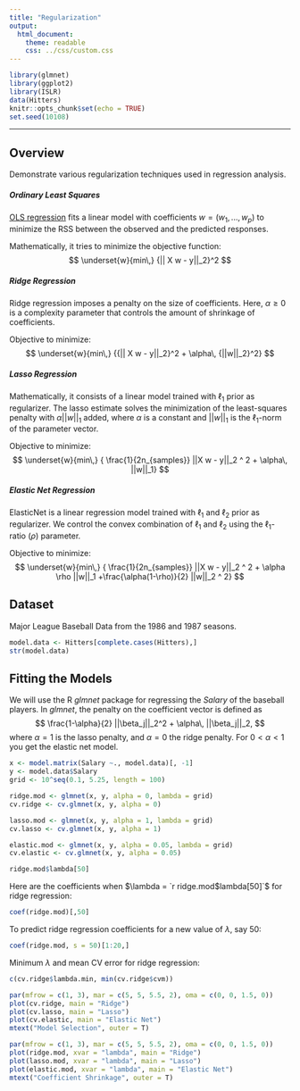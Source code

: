 ```yaml
---
title: "Regularization"
output: 
  html_document: 
    theme: readable
    css: ../css/custom.css
---
```


```r
library(glmnet)
library(ggplot2)
library(ISLR)
data(Hitters)
knitr::opts_chunk$set(echo = TRUE)
set.seed(10108)
```

********************************************************************************

## Overview

Demonstrate various regularization techniques used in regression analysis.  

##### Ordinary Least Squares
[OLS regression](/OLSRegression.html) fits a linear model with coefficients $w = (w_1, ..., w_p)$ to minimize the RSS between the observed and the predicted responses.  

Mathematically, it tries to minimize the objective function:  
$$
\underset{w}{min\,} {|| X w - y||_2}^2
$$

##### Ridge Regression
Ridge regression imposes a penalty on the size of coefficients. Here, $\alpha \geq 0$ is a complexity parameter that controls the amount of shrinkage of coefficients.  

Objective to minimize:  
$$
\underset{w}{min\,} {{|| X w - y||_2}^2 + \alpha\, {||w||_2}^2}
$$

##### Lasso Regression
Mathematically, it consists of a linear model trained with $\ell_1$ prior as regularizer. The lasso estimate solves the minimization of the least-squares penalty with $\alpha ||w||_1$ added, where $\alpha$ is a constant and $||w||_1$ is the $\ell_1$-norm of the parameter vector.  

Objective to minimize:
$$
\underset{w}{min\,} { \frac{1}{2n_{samples}} ||X w - y||_2 ^ 2 + \alpha\, ||w||_1}
$$

##### Elastic Net Regression
ElasticNet is a linear regression model trained with $\ell_1$ and $\ell_2$ prior as regularizer. We control the convex combination of $\ell_1$ and $\ell_2$ using the $\ell_1$-ratio ($\rho$) parameter.

Objective to minimize:  
$$
\underset{w}{min\,} { \frac{1}{2n_{samples}} ||X w - y||_2 ^ 2 + \alpha   \rho ||w||_1 +\frac{\alpha(1-\rho)}{2} ||w||_2 ^ 2}
$$

## Dataset

Major League Baseball Data from the 1986 and 1987 seasons.

```r
model.data <- Hitters[complete.cases(Hitters),]
str(model.data)
```

## Fitting the Models

We will use the R *glmnet* package for regressing the *Salary* of the baseball players. In *glmnet*, the penalty on the coefficient vector is defined as
$$
\frac{1-\alpha}{2} ||\beta_j||_2^2 + \alpha\, ||\beta_j||_2,
$$
where $\alpha=1$ is the lasso penalty, and $\alpha=0$ the ridge penalty. For $0 < \alpha < 1$ you get the elastic net model.

```r
x <- model.matrix(Salary ~., model.data)[, -1]
y <- model.data$Salary
grid <- 10^seq(0.1, 5.25, length = 100)

ridge.mod <- glmnet(x, y, alpha = 0, lambda = grid)
cv.ridge <- cv.glmnet(x, y, alpha = 0)

lasso.mod <- glmnet(x, y, alpha = 1, lambda = grid)
cv.lasso <- cv.glmnet(x, y, alpha = 1)

elastic.mod <- glmnet(x, y, alpha = 0.05, lambda = grid)
cv.elastic <- cv.glmnet(x, y, alpha = 0.05)
```

```r
ridge.mod$lambda[50]
```

Here are the coefficients when $\lambda = `r ridge.mod$lambda[50]`$ for ridge regression:
```r
coef(ridge.mod)[,50]
```

To predict ridge regression coefficients for a new value of $\lambda$, say 50:
```r
coef(ridge.mod, s = 50)[1:20,]
```

Minimum $\lambda$ and mean CV error for ridge regression:
```r
c(cv.ridge$lambda.min, min(cv.ridge$cvm))
```

```r
par(mfrow = c(1, 3), mar = c(5, 5, 5.5, 2), oma = c(0, 0, 1.5, 0))
plot(cv.ridge, main = "Ridge")
plot(cv.lasso, main = "Lasso")
plot(cv.elastic, main = "Elastic Net")
mtext("Model Selection", outer = T)
```

```r
par(mfrow = c(1, 3), mar = c(5, 5, 5.5, 2), oma = c(0, 0, 1.5, 0))
plot(ridge.mod, xvar = "lambda", main = "Ridge")
plot(lasso.mod, xvar = "lambda", main = "Lasso")
plot(elastic.mod, xvar = "lambda", main = "Elastic Net")
mtext("Coefficient Shrinkage", outer = T)
```



